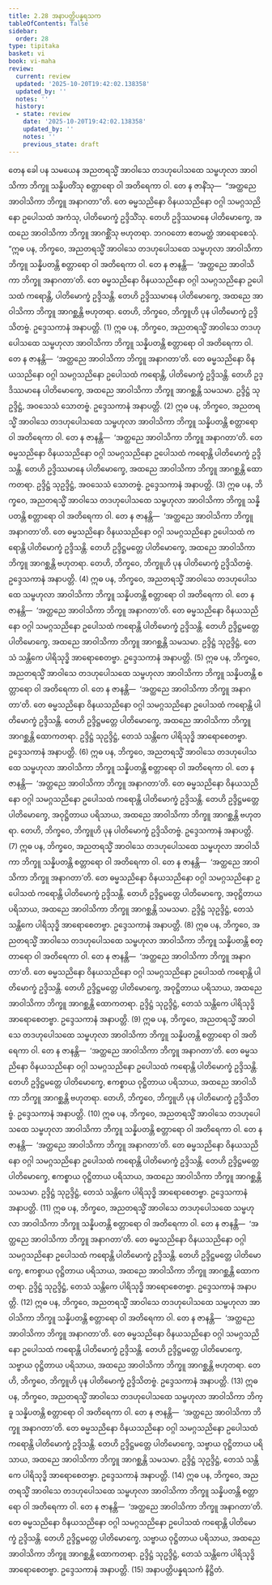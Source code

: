 ```yaml
---
title: 2.28 အနာပတ္တိပန္နရသက
tableOfContents: false
sidebar:
  order: 28
type: tipitaka
basket: vi
book: vi-maha
review:
  current: review
  updated: '2025-10-20T19:42:02.138358'
  updated_by: ''
  notes: ''
  history:
  - state: review
    date: '2025-10-20T19:42:02.138358'
    updated_by: ''
    notes: ''
    previous_state: draft
---
```



<DynamicBreadcrumb />


<ReviewStatus review={frontmatter.review} showDetails={true} />

<HypothesisAnnotation frontmatter={frontmatter} />

<Division number="172" book="vi-maha" e="ch" v="3" p="172">

<Paragraph number="726" book="vi-maha">
တေန ခေါ ပန သမယေန အညတရသ္မိံ အာဝါသေ တဒဟုပေါသထေ သမ္ဗဟုလာ အာဝါသိကာ ဘိက္ခူ သန္နိပတိံသု စတ္တာရော ဝါ အတိရေကာ ဝါ. တေ န ဇာနိံသု—  “အတ္ထညေ အာဝါသိကာ ဘိက္ခူ အနာဂတာ”တိ. တေ ဓမ္မသညိနော ဝိနယသညိနော ဝဂ္ဂါ သမဂ္ဂသညိနော ဥပေါသထံ အကံသု, ပါတိမောက္ခံ ဥဒ္ဒိသိံသု. တေဟိ ဥဒ္ဒိဿမာနေ ပါတိမောက္ခေ, အထညေ အာဝါသိကာ ဘိက္ခူ အာဂစ္ဆိံသု ဗဟုတရာ. ဘဂဝတော ဧတမတ္ထံ အာရောစေသုံ.
</Paragraph>

<Paragraph number="727" book="vi-maha">
“ဣဓ ပန, ဘိက္ခဝေ, အညတရသ္မိံ အာဝါသေ တဒဟုပေါသထေ သမ္ဗဟုလာ အာဝါသိကာ ဘိက္ခူ သန္နိပတန္တိ စတ္တာရော ဝါ အတိရေကာ ဝါ. တေ န ဇာနန္တိ—  ‘အတ္ထညေ အာဝါသိကာ ဘိက္ခူ အနာဂတာ’တိ. တေ ဓမ္မသညိနော ဝိနယသညိနော ဝဂ္ဂါ သမဂ္ဂသညိနော ဥပေါသထံ ကရောန္တိ, ပါတိမောက္ခံ ဥဒ္ဒိသန္တိ. တေဟိ ဥဒ္ဒိဿမာနေ ပါတိမောက္ခေ, အထညေ အာဝါသိကာ ဘိက္ခူ အာဂစ္ဆန္တိ ဗဟုတရာ. တေဟိ, ဘိက္ခဝေ, ဘိက္ခူဟိ ပုန ပါတိမောက္ခံ ဥဒ္ဒိသိတဗ္ဗံ. ဥဒ္ဒေသကာနံ အနာပတ္တိ. (1)
</Paragraph>

<Paragraph number="728" book="vi-maha">
ဣဓ ပန, ဘိက္ခဝေ, အညတရသ္မိံ အာဝါသေ တဒဟုပေါသထေ သမ္ဗဟုလာ အာဝါသိကာ ဘိက္ခူ သန္နိပတန္တိ စတ္တာရော ဝါ အတိရေကာ ဝါ. တေ န ဇာနန္တိ—  ‘အတ္ထညေ အာဝါသိကာ ဘိက္ခူ အနာဂတာ’တိ. တေ ဓမ္မသညိနော ဝိနယသညိနော ဝဂ္ဂါ သမဂ္ဂသညိနော ဥပေါသထံ ကရောန္တိ, ပါတိမောက္ခံ ဥဒ္ဒိသန္တိ. တေဟိ ဥဒ္ဒိဿမာနေ ပါတိမောက္ခေ, အထညေ အာဝါသိကာ ဘိက္ခူ အာဂစ္ဆန္တိ သမသမာ. ဥဒ္ဒိဋ္ဌံ သုဥဒ္ဒိဋ္ဌံ, အဝသေသံ သောတဗ္ဗံ. ဥဒ္ဒေသကာနံ အနာပတ္တိ. (2)
</Paragraph>

<Paragraph number="729" book="vi-maha">
ဣဓ ပန, ဘိက္ခဝေ, အညတရသ္မိံ အာဝါသေ တဒဟုပေါသထေ သမ္ဗဟုလာ အာဝါသိကာ ဘိက္ခူ သန္နိပတန္တိ စတ္တာရော ဝါ အတိရေကာ ဝါ. တေ န ဇာနန္တိ—  ‘အတ္ထညေ အာဝါသိကာ ဘိက္ခူ အနာဂတာ’တိ. တေ ဓမ္မသညိနော ဝိနယသညိနော ဝဂ္ဂါ သမဂ္ဂသညိနော ဥပေါသထံ ကရောန္တိ ပါတိမောက္ခံ ဥဒ္ဒိသန္တိ. တေဟိ ဥဒ္ဒိဿမာနေ ပါတိမောက္ခေ, အထညေ အာဝါသိကာ ဘိက္ခူ အာဂစ္ဆန္တိ ထောကတရာ. ဥဒ္ဒိဋ္ဌံ သုဥဒ္ဒိဋ္ဌံ, အဝသေသံ သောတဗ္ဗံ. ဥဒ္ဒေသကာနံ အနာပတ္တိ. (3)
</Paragraph>

<Paragraph number="730" book="vi-maha">
ဣဓ ပန, ဘိက္ခဝေ, အညတရသ္မိံ အာဝါသေ တဒဟုပေါသထေ သမ္ဗဟုလာ အာဝါသိကာ ဘိက္ခူ သန္နိပတန္တိ စတ္တာရော ဝါ အတိရေကာ ဝါ. တေ န ဇာနန္တိ—  ‘အတ္ထညေ အာဝါသိကာ ဘိက္ခူ အနာဂတာ’တိ. တေ ဓမ္မသညိနော ဝိနယသညိနော ဝဂ္ဂါ သမဂ္ဂသညိနော ဥပေါသထံ ကရောန္တိ ပါတိမောက္ခံ ဥဒ္ဒိသန္တိ. တေဟိ ဥဒ္ဒိဋ္ဌမတ္တေ ပါတိမောက္ခေ, အထညေ အာဝါသိကာ ဘိက္ခူ အာဂစ္ဆန္တိ ဗဟုတရာ. တေဟိ, ဘိက္ခဝေ, ဘိက္ခူဟိ ပုန ပါတိမောက္ခံ ဥဒ္ဒိသိတဗ္ဗံ. ဥဒ္ဒေသကာနံ အနာပတ္တိ. (4)
</Paragraph>

<Paragraph number="731" book="vi-maha">
ဣဓ ပန, ဘိက္ခဝေ, အညတရသ္မိံ အာဝါသေ တဒဟုပေါသထေ သမ္ဗဟုလာ အာဝါသိကာ ဘိက္ခူ သန္နိပတန္တိ စတ္တာရော ဝါ အတိရေကာ ဝါ. တေ န ဇာနန္တိ—  ‘အတ္ထညေ အာဝါသိကာ ဘိက္ခူ အနာဂတာ’တိ. တေ ဓမ္မသညိနော ဝိနယသညိနော ဝဂ္ဂါ သမဂ္ဂသညိနော ဥပေါသထံ ကရောန္တိ ပါတိမောက္ခံ ဥဒ္ဒိသန္တိ. တေဟိ ဥဒ္ဒိဋ္ဌမတ္တေ ပါတိမောက္ခေ, အထညေ အာဝါသိကာ ဘိက္ခူ အာဂစ္ဆန္တိ သမသမာ. ဥဒ္ဒိဋ္ဌံ သုဥဒ္ဒိဋ္ဌံ, တေသံ သန္တိကေ ပါရိသုဒ္ဓိ အာရောစေတဗ္ဗာ. ဥဒ္ဒေသကာနံ အနာပတ္တိ. (5)
</Paragraph>

<Paragraph number="732" book="vi-maha">
ဣဓ ပန, ဘိက္ခဝေ, အညတရသ္မိံ အာဝါသေ တဒဟုပေါသထေ သမ္ဗဟုလာ အာဝါသိကာ ဘိက္ခူ သန္နိပတန္တိ စတ္တာရော ဝါ အတိရေကာ ဝါ. တေ န ဇာနန္တိ—  ‘အတ္ထညေ အာဝါသိကာ ဘိက္ခူ အနာဂတာ’တိ. တေ ဓမ္မသညိနော ဝိနယသညိနော ဝဂ္ဂါ သမဂ္ဂသညိနော ဥပေါသထံ ကရောန္တိ ပါတိမောက္ခံ ဥဒ္ဒိသန္တိ. တေဟိ ဥဒ္ဒိဋ္ဌမတ္တေ ပါတိမောက္ခေ, အထညေ အာဝါသိကာ ဘိက္ခူ အာဂစ္ဆန္တိ ထောကတရာ. ဥဒ္ဒိဋ္ဌံ သုဥဒ္ဒိဋ္ဌံ, တေသံ သန္တိကေ ပါရိသုဒ္ဓိ အာရောစေတဗ္ဗာ. ဥဒ္ဒေသကာနံ အနာပတ္တိ. (6)
</Paragraph>

<Paragraph number="733" book="vi-maha">
ဣဓ ပန, ဘိက္ခဝေ, အညတရသ္မိံ အာဝါသေ တဒဟုပေါသထေ သမ္ဗဟုလာ အာဝါသိကာ ဘိက္ခူ သန္နိပတန္တိ စတ္တာရော ဝါ အတိရေကာ ဝါ. တေ န ဇာနန္တိ—  ‘အတ္ထညေ အာဝါသိကာ ဘိက္ခူ အနာဂတာ’တိ. တေ ဓမ္မသညိနော ဝိနယသညိနော ဝဂ္ဂါ သမဂ္ဂသညိနော ဥပေါသထံ ကရောန္တိ ပါတိမောက္ခံ ဥဒ္ဒိသန္တိ. တေဟိ ဥဒ္ဒိဋ္ဌမတ္တေ ပါတိမောက္ခေ, အဝုဋ္ဌိတာယ ပရိသာယ, အထညေ အာဝါသိကာ ဘိက္ခူ အာဂစ္ဆန္တိ ဗဟုတရာ. တေဟိ, ဘိက္ခဝေ, ဘိက္ခူဟိ ပုန ပါတိမောက္ခံ ဥဒ္ဒိသိတဗ္ဗံ. ဥဒ္ဒေသကာနံ အနာပတ္တိ. (7)
</Paragraph>

<Paragraph number="734" book="vi-maha">
ဣဓ ပန, ဘိက္ခဝေ, အညတရသ္မိံ အာဝါသေ တဒဟုပေါသထေ သမ္ဗဟုလာ အာဝါသိကာ ဘိက္ခူ သန္နိပတန္တိ စတ္တာရော ဝါ အတိရေကာ ဝါ. တေ န ဇာနန္တိ—  ‘အတ္ထညေ အာဝါသိကာ ဘိက္ခူ အနာဂတာ’တိ. တေ ဓမ္မသညိနော ဝိနယသညိနော ဝဂ္ဂါ သမဂ္ဂသညိနော ဥပေါသထံ ကရောန္တိ ပါတိမောက္ခံ ဥဒ္ဒိသန္တိ. တေဟိ ဥဒ္ဒိဋ္ဌမတ္တေ ပါတိမောက္ခေ, အဝုဋ္ဌိတာယ ပရိသာယ, အထညေ အာဝါသိကာ ဘိက္ခူ အာဂစ္ဆန္တိ သမသမာ. ဥဒ္ဒိဋ္ဌံ သုဥဒ္ဒိဋ္ဌံ, တေသံ သန္တိကေ ပါရိသုဒ္ဓိ အာရောစေတဗ္ဗာ. ဥဒ္ဒေသကာနံ အနာပတ္တိ. (8)
</Paragraph>

<Paragraph number="735" book="vi-maha">
ဣဓ ပန, ဘိက္ခဝေ, အညတရသ္မိံ အာဝါသေ တဒဟုပေါသထေ သမ္ဗဟုလာ အာဝါသိကာ ဘိက္ခူ သန္နိပတန္တိ စတ္တာရော ဝါ အတိရေကာ ဝါ. တေ န ဇာနန္တိ—  ‘အတ္ထညေ အာဝါသိကာ ဘိက္ခူ အနာဂတာ’တိ. တေ ဓမ္မသညိနော ဝိနယသညိနော ဝဂ္ဂါ သမဂ္ဂသညိနော ဥပေါသထံ ကရောန္တိ ပါတိမောက္ခံ ဥဒ္ဒိသန္တိ. တေဟိ ဥဒ္ဒိဋ္ဌမတ္တေ ပါတိမောက္ခေ, အဝုဋ္ဌိတာယ ပရိသာယ, အထညေ အာဝါသိကာ ဘိက္ခူ အာဂစ္ဆန္တိ ထောကတရာ. ဥဒ္ဒိဋ္ဌံ သုဥဒ္ဒိဋ္ဌံ, တေသံ သန္တိကေ ပါရိသုဒ္ဓိ အာရောစေတဗ္ဗာ. ဥဒ္ဒေသကာနံ အနာပတ္တိ. (9)
</Paragraph>

<Paragraph number="736" book="vi-maha">
ဣဓ ပန, ဘိက္ခဝေ, အညတရသ္မိံ အာဝါသေ တဒဟုပေါသထေ သမ္ဗဟုလာ အာဝါသိကာ ဘိက္ခူ သန္နိပတန္တိ စတ္တာရော ဝါ အတိရေကာ ဝါ. တေ န ဇာနန္တိ—  ‘အတ္ထညေ အာဝါသိကာ ဘိက္ခူ အနာဂတာ’တိ. တေ ဓမ္မသညိနော ဝိနယသညိနော ဝဂ္ဂါ သမဂ္ဂသညိနော ဥပေါသထံ ကရောန္တိ ပါတိမောက္ခံ ဥဒ္ဒိသန္တိ. တေဟိ ဥဒ္ဒိဋ္ဌမတ္တေ ပါတိမောက္ခေ, ဧကစ္စာယ ဝုဋ္ဌိတာယ ပရိသာယ, အထညေ အာဝါသိကာ ဘိက္ခူ အာဂစ္ဆန္တိ ဗဟုတရာ. တေဟိ, ဘိက္ခဝေ, ဘိက္ခူဟိ ပုန ပါတိမောက္ခံ ဥဒ္ဒိသိတဗ္ဗံ. ဥဒ္ဒေသကာနံ အနာပတ္တိ. (10)
</Paragraph>

<Paragraph number="737" book="vi-maha">
ဣဓ ပန, ဘိက္ခဝေ, အညတရသ္မိံ အာဝါသေ တဒဟုပေါသထေ သမ္ဗဟုလာ အာဝါသိကာ ဘိက္ခူ သန္နိပတန္တိ စတ္တာရော ဝါ အတိရေကာ ဝါ. တေ န ဇာနန္တိ—  ‘အတ္ထညေ အာဝါသိကာ ဘိက္ခူ အနာဂတာ’တိ. တေ ဓမ္မသညိနော ဝိနယသညိနော ဝဂ္ဂါ သမဂ္ဂသညိနော ဥပေါသထံ ကရောန္တိ ပါတိမောက္ခံ ဥဒ္ဒိသန္တိ. တေဟိ ဥဒ္ဒိဋ္ဌမတ္တေ ပါတိမောက္ခေ, ဧကစ္စာယ ဝုဋ္ဌိတာယ ပရိသာယ, အထညေ အာဝါသိကာ ဘိက္ခူ အာဂစ္ဆန္တိ သမသမာ. ဥဒ္ဒိဋ္ဌံ သုဥဒ္ဒိဋ္ဌံ, တေသံ သန္တိကေ ပါရိသုဒ္ဓိ အာရောစေတဗ္ဗာ. ဥဒ္ဒေသကာနံ အနာပတ္တိ. (11)
</Paragraph>

<Paragraph number="738" book="vi-maha">
ဣဓ ပန, ဘိက္ခဝေ, အညတရသ္မိံ အာဝါသေ တဒဟုပေါသထေ သမ္ဗဟုလာ အာဝါသိကာ ဘိက္ခူ သန္နိပတန္တိ စတ္တာရော ဝါ အတိရေကာ ဝါ. တေ န ဇာနန္တိ—  ‘အတ္ထညေ အာဝါသိကာ ဘိက္ခူ အနာဂတာ’တိ. တေ ဓမ္မသညိနော ဝိနယသညိနော ဝဂ္ဂါ သမဂ္ဂသညိနော ဥပေါသထံ ကရောန္တိ ပါတိမောက္ခံ ဥဒ္ဒိသန္တိ. တေဟိ ဥဒ္ဒိဋ္ဌမတ္တေ ပါတိမောက္ခေ, ဧကစ္စာယ ဝုဋ္ဌိတာယ ပရိသာယ, အထညေ အာဝါသိကာ ဘိက္ခူ အာဂစ္ဆန္တိ ထောကတရာ. ဥဒ္ဒိဋ္ဌံ သုဥဒ္ဒိဋ္ဌံ, တေသံ သန္တိကေ ပါရိသုဒ္ဓိ အာရောစေတဗ္ဗာ. ဥဒ္ဒေသကာနံ အနာပတ္တိ. (12)
</Paragraph>

<Paragraph number="739" book="vi-maha">
ဣဓ ပန, ဘိက္ခဝေ, အညတရသ္မိံ အာဝါသေ တဒဟုပေါသထေ သမ္ဗဟုလာ အာဝါသိကာ ဘိက္ခူ သန္နိပတန္တိ စတ္တာရော ဝါ အတိရေကာ ဝါ. တေ န ဇာနန္တိ—  ‘အတ္ထညေ အာဝါသိကာ ဘိက္ခူ အနာဂတာ’တိ. တေ ဓမ္မသညိနော ဝိနယသညိနော ဝဂ္ဂါ သမဂ္ဂသညိနော ဥပေါသထံ ကရောန္တိ ပါတိမောက္ခံ ဥဒ္ဒိသန္တိ. တေဟိ ဥဒ္ဒိဋ္ဌမတ္တေ ပါတိမောက္ခေ, သဗ္ဗာယ ဝုဋ္ဌိတာယ ပရိသာယ, အထညေ အာဝါသိကာ ဘိက္ခူ အာဂစ္ဆန္တိ ဗဟုတရာ. တေဟိ, ဘိက္ခဝေ, ဘိက္ခူဟိ ပုန ပါတိမောက္ခံ ဥဒ္ဒိသိတဗ္ဗံ. ဥဒ္ဒေသကာနံ အနာပတ္တိ. (13)
</Paragraph>

<Paragraph number="740" book="vi-maha">
ဣဓ ပန, ဘိက္ခဝေ, အညတရသ္မိံ အာဝါသေ တဒဟုပေါသထေ သမ္ဗဟုလာ အာဝါသိကာ ဘိက္ခူ သန္နိပတန္တိ စတ္တာရော ဝါ အတိရေကာ ဝါ. တေ န ဇာနန္တိ—  ‘အတ္ထညေ အာဝါသိကာ ဘိက္ခူ အနာဂတာ’တိ. တေ ဓမ္မသညိနော ဝိနယသညိနော ဝဂ္ဂါ သမဂ္ဂသညိနော ဥပေါသထံ ကရောန္တိ ပါတိမောက္ခံ ဥဒ္ဒိသန္တိ. တေဟိ ဥဒ္ဒိဋ္ဌမတ္တေ ပါတိမောက္ခေ, သဗ္ဗာယ ဝုဋ္ဌိတာယ ပရိသာယ, အထညေ အာဝါသိကာ ဘိက္ခူ အာဂစ္ဆန္တိ သမသမာ. ဥဒ္ဒိဋ္ဌံ သုဥဒ္ဒိဋ္ဌံ, တေသံ သန္တိကေ ပါရိသုဒ္ဓိ အာရောစေတဗ္ဗာ. ဥဒ္ဒေသကာနံ အနာပတ္တိ. (14)
</Paragraph>

<Paragraph number="741" book="vi-maha">
ဣဓ ပန, ဘိက္ခဝေ, အညတရသ္မိံ အာဝါသေ တဒဟုပေါသထေ သမ္ဗဟုလာ အာဝါသိကာ ဘိက္ခူ သန္နိပတန္တိ စတ္တာရော ဝါ အတိရေကာ ဝါ. တေ န ဇာနန္တိ—  ‘အတ္ထညေ အာဝါသိကာ ဘိက္ခူ အနာဂတာ’တိ. တေ ဓမ္မသညိနော ဝိနယသညိနော ဝဂ္ဂါ သမဂ္ဂသညိနော ဥပေါသထံ ကရောန္တိ ပါတိမောက္ခံ ဥဒ္ဒိသန္တိ. တေဟိ ဥဒ္ဒိဋ္ဌမတ္တေ ပါတိမောက္ခေ, သဗ္ဗာယ ဝုဋ္ဌိတာယ ပရိသာယ, အထညေ အာဝါသိကာ ဘိက္ခူ အာဂစ္ဆန္တိ ထောကတရာ. ဥဒ္ဒိဋ္ဌံ သုဥဒ္ဒိဋ္ဌံ, တေသံ သန္တိကေ ပါရိသုဒ္ဓိ အာရောစေတဗ္ဗာ. ဥဒ္ဒေသကာနံ အနာပတ္တိ. (15)

</Paragraph>
</Division>

<Paragraph number="742" type="center" book="vi-maha">
အနာပတ္တိပန္နရသကံ နိဋ္ဌိတံ.
</Paragraph>